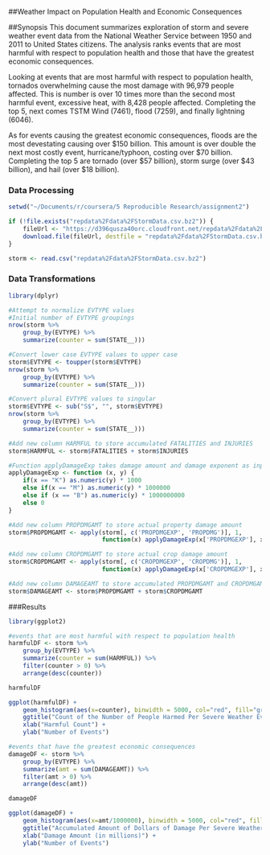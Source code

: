 ##Weather Impact on Population Health and Economic Consequences

##Synopsis
This document summarizes exploration of storm and severe weather event data from the National Weather Service 
between 1950 and 2011 to United States citizens.  The analysis ranks events that are most harmful with respect to 
population health and those that have the greatest economic consequences.

Looking at events that are most harmful with respect to population health, tornados overwhelming cause the most 
damage with 96,979 people affected.  This is number is over 10 times more than the second most harmful event, excessive 
heat, with 8,428 people affected.  Completing the top 5, next comes TSTM Wind (7461), flood (7259), and finally 
lightning (6046).

As for events causing the greatest economic consequences, floods are the most devestating causing over $150 billion.
This amount is over double the next most costly event, hurricane/typhoon, costing over $70 billion.  Completing the top
5 are tornado (over $57 billion), storm surge (over $43 billion), and hail (over $18 billion).

### Data Processing
```r
setwd("~/Documents/r/coursera/5 Reproducible Research/assignment2")

if (!file.exists("repdata%2Fdata%2FStormData.csv.bz2")) {
    fileUrl <- "https://d396qusza40orc.cloudfront.net/repdata%2Fdata%2FStormData.csv.bz2"
    download.file(fileUrl, destfile = "repdata%2Fdata%2FStormData.csv.bz2", method = "curl")
}

storm <- read.csv("repdata%2Fdata%2FStormData.csv.bz2")
```

### Data Transformations
```r
library(dplyr)

#Attempt to normalize EVTYPE values
#Initial number of EVTYPE groupings
nrow(storm %>%
    group_by(EVTYPE) %>%
    summarize(counter = sum(STATE__)))

#Convert lower case EVTYPE values to upper case 
storm$EVTYPE <- toupper(storm$EVTYPE)
nrow(storm %>%
    group_by(EVTYPE) %>%
    summarize(counter = sum(STATE__)))

#Convert plural EVTYPE values to singular
storm$EVTYPE <- sub("S$", "", storm$EVTYPE)
nrow(storm %>%
    group_by(EVTYPE) %>%
    summarize(counter = sum(STATE__)))

#Add new column HARMFUL to store accumulated FATALITIES and INJURIES
storm$HARMFUL <- storm$FATALITIES + storm$INJURIES

#Function applyDamageExp takes damage amount and damage exponent as input to determine actual damage amount
applyDamageExp <- function (x, y) {
    if(x == "K") as.numeric(y) * 1000
    else if(x == "M") as.numeric(y) * 1000000
    else if (x == "B") as.numeric(y) * 1000000000
    else 0
}

#Add new column PROPDMGAMT to store actual property damage amount
storm$PROPDMGAMT <- apply(storm[, c('PROPDMGEXP', 'PROPDMG')], 1, 
                          function(x) applyDamageExp(x['PROPDMGEXP'], x['PROPDMG']))

#Add new column CROPDMGAMT to store actual crop damage amount
storm$CROPDMGAMT <- apply(storm[, c('CROPDMGEXP', 'CROPDMG')], 1, 
                          function(x) applyDamageExp(x['CROPDMGEXP'], x['CROPDMG']))

#Add new column DAMAGEAMT to store accumulated PROPDMGAMT and CROPDMGAMT
storm$DAMAGEAMT <- storm$PROPDMGAMT + storm$CROPDMGAMT
```

###Results
```r
library(ggplot2)

#events that are most harmful with respect to population health
harmfulDF <- storm %>%
    group_by(EVTYPE) %>%
    summarize(counter = sum(HARMFUL)) %>%
    filter(counter > 0) %>%
    arrange(desc(counter))

harmfulDF

ggplot(harmfulDF) +
    geom_histogram(aes(x=counter), binwidth = 5000, col="red", fill="grey") +
    ggtitle("Count of the Number of People Harmed Per Severe Weather Event") +
    xlab("Harmful Count") +
    ylab("Number of Events")

#events that have the greatest economic consequences
damageDF <- storm %>%
    group_by(EVTYPE) %>%
    summarize(amt = sum(DAMAGEAMT)) %>%
    filter(amt > 0) %>%
    arrange(desc(amt))

damageDF

ggplot(damageDF) +
    geom_histogram(aes(x=amt/1000000), binwidth = 5000, col="red", fill="grey") +
    ggtitle("Accumulated Amount of Dollars of Damage Per Severe Weather Event") +
    xlab("Damage Amount (in millions)") +
    ylab("Number of Events")
```
